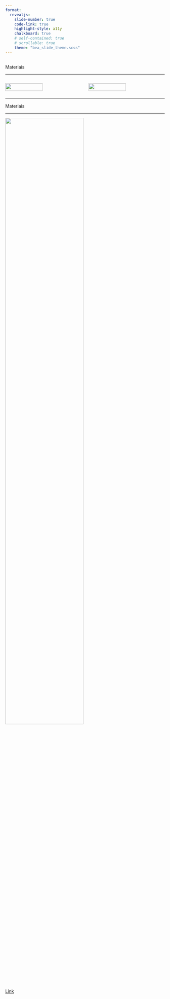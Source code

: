 ```yaml
---
format: 
  revealjs:
    slide-number: true
    code-link: true
    highlight-style: a11y
    chalkboard: true
    # self-contained: true
    # scrollable: true
    theme: "bea_slide_theme.scss"
---
```


##  {#materias data-menu-title="Materiais"}

[Materiais]{.slide-title}

<hr>

::: columns
::: {.column width="50%"}
![](img\book_of_why.jpg){width="70%"}
:::

::: {.column width="50%"}
![](img\causal_book.jpg){width="70%"}
:::
:::

------------------------------------------------------------------------

[Materiais]{.slide-title}

<hr>

![](img\causal_inference_in_r.png){width="70%"}

[Link](https://www.r-causal.org/)
